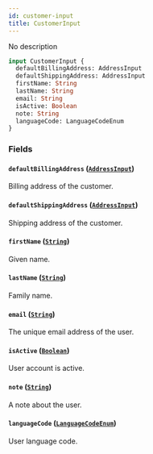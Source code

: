 ```yaml
---
id: customer-input
title: CustomerInput
---
```


No description

```graphql
input CustomerInput {
  defaultBillingAddress: AddressInput
  defaultShippingAddress: AddressInput
  firstName: String
  lastName: String
  email: String
  isActive: Boolean
  note: String
  languageCode: LanguageCodeEnum
}
```

### Fields

#### `defaultBillingAddress` ([`AddressInput`](../../../developer/api-reference/inputs/address-input))

Billing address of the customer.

#### `defaultShippingAddress` ([`AddressInput`](../../../developer/api-reference/inputs/address-input))

Shipping address of the customer.

#### `firstName` ([`String`](../../../developer/api-reference/scalars/string))

Given name.

#### `lastName` ([`String`](../../../developer/api-reference/scalars/string))

Family name.

#### `email` ([`String`](../../../developer/api-reference/scalars/string))

The unique email address of the user.

#### `isActive` ([`Boolean`](../../../developer/api-reference/scalars/boolean))

User account is active.

#### `note` ([`String`](../../../developer/api-reference/scalars/string))

A note about the user.

#### `languageCode` ([`LanguageCodeEnum`](../../../developer/api-reference/enums/language-code-enum))

User language code.
